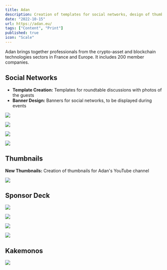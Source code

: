 ```yaml
---
title: Adan
description: Creation of templates for social networks, design of thumbnails for YouTube, NFT design, creation of Kakemonos and Sponsor Deck.
date: "2022-10-15"
url: https://adan.eu/
tags: ["Content", "Print"]
published: true
icon: "Scale"
---
```


Adan brings together professionals from the crypto-asset and blockchain technologies sectors in France and Europe. It includes 200 member companies.

## Social Networks

- **Template Creation:** Templates for roundtable discussions with photos of the guests
- **Banner Design:** Banners for social networks, to be displayed during events

![](/adan-twitter.webp)

![](/adan-cff.webp)

![](/cff-cool-1.webp)

![](/cff-cool-2.webp)

## Thumbnails

**New Thumbnails:** Creation of thumbnails for Adan's YouTube channel

![](/adan-youtube.webp)

## Sponsor Deck

![](/sponso-1.webp)

![](/sponso-2.webp)

![](/sponso-3.webp)

![](/sponso-4.webp)

## Kakemonos

![](/kakemono-nft.webp)
